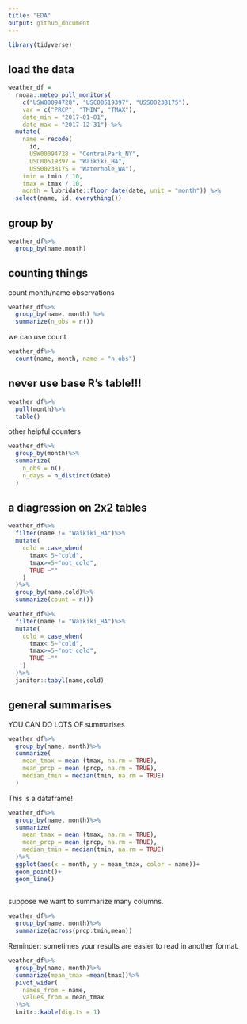 ```yaml
---
title: "EDA"
output: github_document
---
```



```r
library(tidyverse)
```

## load the data

```r
weather_df =  
  rnoaa::meteo_pull_monitors(
    c("USW00094728", "USC00519397", "USS0023B17S"),
    var = c("PRCP", "TMIN", "TMAX"), 
    date_min = "2017-01-01",
    date_max = "2017-12-31") %>%
  mutate(
    name = recode(
      id, 
      USW00094728 = "CentralPark_NY", 
      USC00519397 = "Waikiki_HA",
      USS0023B17S = "Waterhole_WA"),
    tmin = tmin / 10,
    tmax = tmax / 10,
    month = lubridate::floor_date(date, unit = "month")) %>%
  select(name, id, everything())
```

## group by 
```r
weather_df%>%
  group_by(name,month)
```

## counting things

count month/name observations

```r
weather_df%>%
  group_by(name, month) %>%
  summarize(n_obs = n())
```

we can use count
```r
weather_df%>%
  count(name, month, name = "n_obs")
```

## never use base R's table!!!

```r
weather_df%>%
  pull(month)%>%
  table()
```

other helpful counters

```r
weather_df%>%
  group_by(month)%>%
  summarize(
    n_obs = n(),
    n_days = n_distinct(date)
  )
```

## a diagression on 2x2 tables

```r
weather_df%>%
  filter(name != "Waikiki_HA")%>%
  mutate(
    cold = case_when(
      tmax< 5~"cold",
      tmax>=5~"not_cold",
      TRUE ~""
    )
  )%>%
  group_by(name,cold)%>%
  summarize(count = n())
```

```r
weather_df%>%
  filter(name != "Waikiki_HA")%>%
  mutate(
    cold = case_when(
      tmax< 5~"cold",
      tmax>=5~"not_cold",
      TRUE ~""
    )
  )%>%
  janitor::tabyl(name,cold)
```

## general summarises

YOU CAN DO LOTS OF summarises
```r
weather_df%>%
  group_by(name, month)%>%
  summarize(
    mean_tmax = mean (tmax, na.rm = TRUE),
    mean_prcp = mean (prcp, na.rm = TRUE),
    median_tmin = median(tmin, na.rm = TRUE)
  )
```

This is a dataframe!

```r
weather_df%>%
  group_by(name, month)%>%
  summarize(
    mean_tmax = mean (tmax, na.rm = TRUE),
    mean_prcp = mean (prcp, na.rm = TRUE),
    median_tmin = median(tmin, na.rm = TRUE)
  )%>%
  ggplot(aes(x = month, y = mean_tmax, color = name))+
  geom_point()+
  geom_line()
  
```

suppose we want to summarize many columns.

```r
weather_df%>%
  group_by(name, month)%>%
  summarize(across(prcp:tmin,mean))
```

Reminder: sometimes your results are easier to read in another format.


```r
weather_df%>%
  group_by(name, month)%>%
  summarize(mean_tmax =mean(tmax))%>%
  pivot_wider(
    names_from = name, 
    values_from = mean_tmax
  )%>%
  knitr::kable(digits = 1)
```
